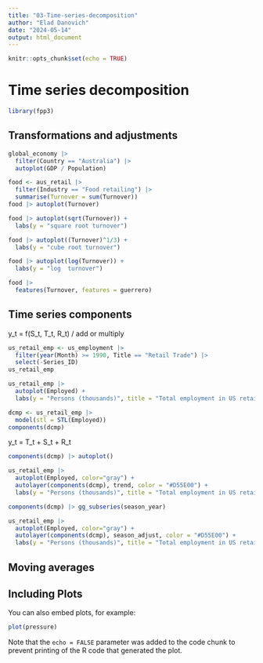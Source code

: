 ```yaml
---
title: "03-Time-series-decomposition"
author: "Elad Danovich"
date: "2024-05-14"
output: html_document
---
```


```r
knitr::opts_chunk$set(echo = TRUE)
```

# Time series decomposition

```r
library(fpp3)
```

## Transformations and adjustments
```r
global_economy |>
  filter(Country == "Australia") |>
  autoplot(GDP / Population)
```
```r
food <- aus_retail |>
  filter(Industry == "Food retailing") |>
  summarise(Turnover = sum(Turnover))
food |> autoplot(Turnover)
```
```r
food |> autoplot(sqrt(Turnover)) + 
  labs(y = "square root turnover")
```
```r
food |> autoplot((Turnover)^1/3) + 
  labs(y = "cube root turnover")
```
```r
food |> autoplot(log(Turnover)) + 
  labs(y = "log  turnover")
```
```r
food |>
  features(Turnover, features = guerrero)
```



## Time series components
y_t = f(S_t, T_t, R_t) / add or multiply
```r
us_retail_emp <- us_employment |>
  filter(year(Month) >= 1990, Title == "Retail Trade") |>
  select(-Series_ID)
us_retail_emp
```
```r
us_retail_emp |>
  autoplot(Employed) +
  labs(y = "Persons (thousands)", title = "Total employment in US retail")
```
```r
dcmp <- us_retail_emp |>
  model(stl = STL(Employed))
components(dcmp)
```
y_t = T_t + S_t + R_t
```r
components(dcmp) |> autoplot()
```
```r
us_retail_emp |>
  autoplot(Employed, color="gray") +
  autolayer(components(dcmp), trend, color = "#D55E00") +
  labs(y = "Persons (thousands)", title = "Total employment in US retail")
```
```r
components(dcmp) |> gg_subseries(season_year)
```
```r
us_retail_emp |>
  autoplot(Employed, color="gray") +
  autolayer(components(dcmp), season_adjust, color = "#D55E00") +
  labs(y = "Persons (thousands)", title = "Total employment in US retail")
```
 
 
 
## Moving averages













## Including Plots

You can also embed plots, for example:

```r
plot(pressure)
```

Note that the `echo = FALSE` parameter was added to the code chunk to prevent printing of the R code that generated the plot.
